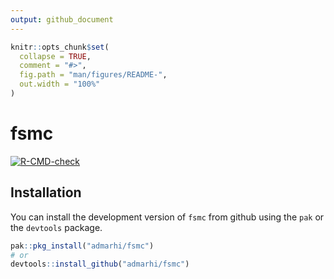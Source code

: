 ```yaml
---
output: github_document
---
```


<!-- README.md is generated from README.Rmd. Please edit that file -->

```r
knitr::opts_chunk$set(
  collapse = TRUE,
  comment = "#>",
  fig.path = "man/figures/README-",
  out.width = "100%"
)
```

# fsmc

<!-- badges: start -->
[![R-CMD-check](https://github.com/admarhi/fsmc/actions/workflows/R-CMD-check.yaml/badge.svg)](https://github.com/admarhi/fsmc/actions/workflows/R-CMD-check.yaml)
<!-- badges: end -->


## Installation

You can install the development version of `fsmc` from github using the `pak` or the `devtools` package.

```r
pak::pkg_install("admarhi/fsmc")
# or
devtools::install_github("admarhi/fsmc")
```


